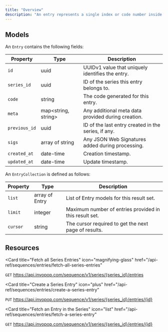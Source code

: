 ```yaml
---
title: "Overview"
description: "An entry represents a single index or code number inside a series. Essentially, it's a mapping of a UUID to a code number."
---
```


## Models

An `Entry` contains the following fields:

| Property      | Type                  | Description                                         |
| ------------- | --------------------- | --------------------------------------------------- |
| `id`          | uuid                  | UUIDv1 value that uniquely identifies the entry.    |
| `series_id`   | uuid                  | ID of the series this entry belongs to.             |
| `code`        | string                | The code generated for this entry.                  |
| `meta`        | map\<string, string\> | Any additional meta data provided during creation.  |
| `previous_id` | uuid                  | ID of the last entry created in the series, if any. |
| `sigs`        | array of string       | Any JSON Web Signatures added during processing.    |
| `created_at ` | date-time             | Creation timestamp.                                 |
| `updated_at`  | date-time             | Update timestamp.                                   |

An `EntryCollection` is defined as follows:

| Property   | Type           | Description                                            |
| ---------- | -------------- | ------------------------------------------------------ |
| `list`     | array of Entry | List of Entry models for this result set.              |
| `limit`    | integer        | Maximum number of entries provided in this result set. |
| `cursor`   | string         | The cursor required to get the next page of results.   |

## Resources

<Card
  title="Fetch all Series Entries"
  icon="magnifying-glass"
  href="/api-ref/sequences/entries/fetch-all-series-entries"
>
  `GET` https://api.invopop.com/sequence/v1/series/{series_id}/entries
</Card>

<Card
  title="Create a Series Entry"
  icon="plus"
  href="/api-ref/sequences/entries/create-a-series-entry"
>
  `PUT` https://api.invopop.com/sequence/v1/series/{series_id}/entries/{id}
</Card>

<Card
  title="Fetch an Entry in the Series"
  icon="list"
  href="/api-ref/sequences/entries/fetch-a-series-entry"
>
  `GET` https://api.invopop.com/sequence/v1/series/{series_id}/entries/{id}
</Card>
